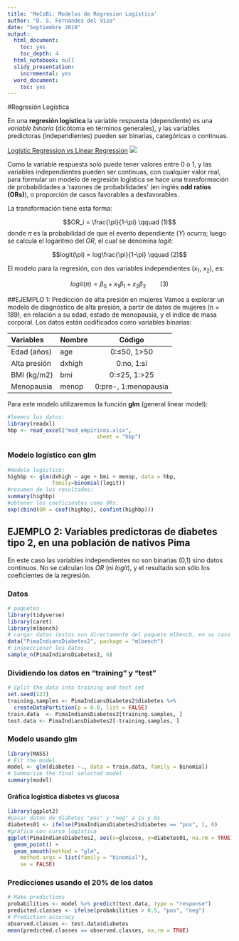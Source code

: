 ```yaml
---
title: 'MeCoBi: Modelos de Regresion Logística'
author: "D. S. Fernandez del Viso"
date: "Septiembre 2019"
output:
  html_document:
    toc: yes
    toc_depth: 4
  html_notebook: null
  slidy_presentation:
    incremental: yes
  word_document:
    toc: yes
---
```

#Regresión Logística

En una __regresión logística__ la variable respuesta (dependiente) es una _variable binaria_ (dicótoma en términos generales), y las variables predictoras (independientes) pueden ser binarias, categóricas o continuas.  

[Logistic Regression vs Linear Regression](https://www.machinelearningplus.com/machine-learning/logistic-regression-tutorial-examples-r/)
![](linear_vs_logistic_regression.jpg)

Como la variable respuesta solo puede tener valores entre 0 o 1, y las variables independientes pueden ser continuas, con cualquier valor real, para formular un modelo de regresión logística se hace una transformación de probabilidades a 'razones de probabilidades' (en inglés __odd ratios (ORs)__), o proporción de casos favorables a desfavorables.

La transformación tiene esta forma:

$$OR_i = \frac{\pi}{1-\pi} \qquad (1)$$
donde $\pi$ es la probabilidad de que el evento dependiente ($Y$) ocurra; luego se calcula el logaritmo del $OR$, el cual se denomina _logit_:

$$logit(\pi) = log\frac{\pi}{1-\pi} \qquad (2)$$

El modelo para la regresión, con dos variables independientes ($x_1$, $x_2$), es:

$$logit(\pi)=\beta_0 + x_1\beta_1 +x_2\beta_2\qquad (3)$$

##EJEMPLO 1: Predicción de alta presión en mujeres
Vamos a explorar un modelo de diagnóstico de alta presión, a partir de datos de mujeres (n = 189), en relación a su edad, estado de menopausia, y el índice de masa corporal.  Los datos están codificados como variables binarias:

|Variables|Nombre|Código|
|:--------|:-----|:-----:|
|Edad (años)|age|0:≤50, 1>50|
|Alta presión|dxhigh|0:no, 1:sí|
|BMI (kg/m2)|bmi|0:≤25, 1:>25|
|Menopausia|menop|0:pre-, 1:menopausia|

Para este modelo utilizaremos la función __glm__ (general linear model):
```r
#leemos los datos:
library(readxl)
hbp <- read_excel("mod_empiricos.xlsx", 
                            sheet = "hbp")
```

### Modelo logístico con glm
```r
#modelo logístico:
highbp <- glm(dxhigh ~ age + bmi + menop, data = hbp,
              family=binomial(logit))
#resumen de los resultados:
summary(highbp)
#obtener los coeficientes como ORs:
exp(cbind(OR = coef(highbp), confint(highbp)))
```


## EJEMPLO 2: Variables predictoras de diabetes tipo 2, en una población de nativos Pima
En este caso las variables independientes no son binarias (0,1) sino datos continuos.  No se calculan los $OR$ (ni _logit_), y el resultado son sólo los coeficientes de la regresión.

### Datos
```r
# paquetes
library(tidyverse)
library(caret)
library(mlbench)
# cargar datos (estos son directamente del paquete mlbench, en su caso debe usar readxl o similar)
data("PimaIndiansDiabetes2", package = "mlbench")
# inspeccionar los datos
sample_n(PimaIndiansDiabetes2, 6)
```
### Dividiendo los datos en "training" y "test"
```r
# Split the data into training and test set
set.seed(123)
training.samples <- PimaIndiansDiabetes2$diabetes %>% 
  createDataPartition(p = 0.8, list = FALSE)
train.data  <- PimaIndiansDiabetes2[training.samples, ]
test.data <- PimaIndiansDiabetes2[-training.samples, ]
```

### Modelo usando glm
```r
library(MASS)
# Fit the model
model <- glm(diabetes ~., data = train.data, family = binomial)
# Summarize the final selected model
summary(model)
```
#### Gráfica logística diabetes vs glucosa
```r
library(ggplot2)
#pasar datos de diabetes "pos" y "neg" a 1s y 0s
diabetes01 <- ifelse(PimaIndiansDiabetes2$diabetes == "pos", 1, 0)
#gráfica con curva logística
ggplot(PimaIndiansDiabetes2, aes(x=glucose, y=diabetes01, na.rm = TRUE)) +
  geom_point() +
  geom_smooth(method = "glm", 
    method.args = list(family = "binomial"), 
    se = FALSE)
```


### Predicciones usando el 20% de los datos
```r
# Make predictions
probabilities <- model %>% predict(test.data, type = "response")
predicted.classes <- ifelse(probabilities > 0.5, "pos", "neg")
# Prediction accuracy
observed.classes <- test.data$diabetes
mean(predicted.classes == observed.classes, na.rm = TRUE)
```


